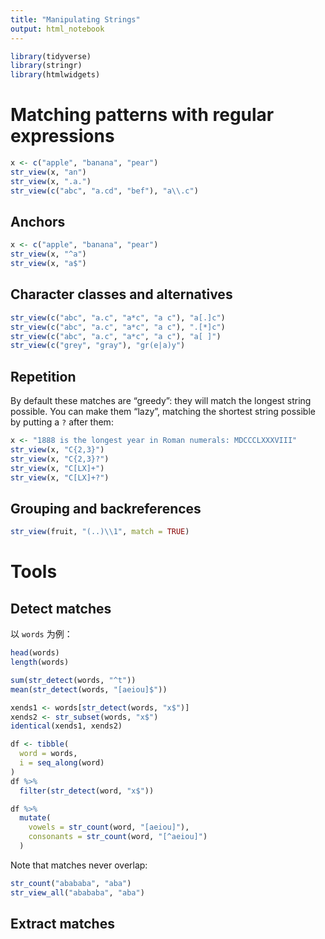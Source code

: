 ```yaml
---
title: "Manipulating Strings"
output: html_notebook
---
```


```r
library(tidyverse)
library(stringr)
library(htmlwidgets)
```

# Matching patterns with regular expressions

```r
x <- c("apple", "banana", "pear")
str_view(x, "an")
str_view(x, ".a.")
str_view(c("abc", "a.cd", "bef"), "a\\.c")
```

## Anchors

```r
x <- c("apple", "banana", "pear")
str_view(x, "^a")
str_view(x, "a$")
```

## Character classes and alternatives

```r
str_view(c("abc", "a.c", "a*c", "a c"), "a[.]c")
str_view(c("abc", "a.c", "a*c", "a c"), ".[*]c")
str_view(c("abc", "a.c", "a*c", "a c"), "a[ ]")
str_view(c("grey", "gray"), "gr(e|a)y")
```

## Repetition

By default these matches are “greedy”: they will match the longest string possible.
You can make them “lazy”, matching the shortest string possible by putting a `?` after them:
```r
x <- "1888 is the longest year in Roman numerals: MDCCCLXXXVIII"
str_view(x, "C{2,3}")
str_view(x, "C{2,3}?")
str_view(x, "C[LX]+")
str_view(x, "C[LX]+?")
```

## Grouping and backreferences

```r
str_view(fruit, "(..)\\1", match = TRUE)
```

# Tools

## Detect matches

以 `words` 为例：
```r
head(words)
length(words)
```

```r
sum(str_detect(words, "^t"))
mean(str_detect(words, "[aeiou]$"))
```

```r
xends1 <- words[str_detect(words, "x$")]
xends2 <- str_subset(words, "x$")
identical(xends1, xends2)
```

```r
df <- tibble(
  word = words,
  i = seq_along(word)
)
df %>%
  filter(str_detect(word, "x$"))
```

```r
df %>%
  mutate(
    vowels = str_count(word, "[aeiou]"),
    consonants = str_count(word, "[^aeiou]")
  )
```

Note that matches never overlap:
```r
str_count("abababa", "aba")
str_view_all("abababa", "aba")
```

## Extract matches

